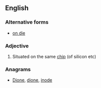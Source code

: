 ==English==

===Alternative forms===
*[[on die]]

===Adjective===
{{en-adj|-|pos=[[on]]-[[die]]}}

# Situated on the same [[chip]] (of silicon etc)

===Anagrams===
* [[Dione#English|Dione]], [[dione#English|dione]], [[inode#English|inode]]